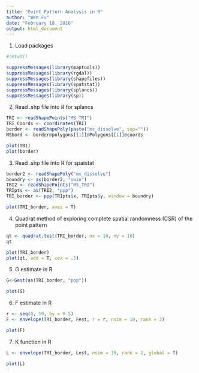 ```yaml
---
title: "Point Pattern Analysis in R"
author: "Wen Fu"
date: "February 18, 2016"
output: html_document
---
```

1. Load packages
```r
#setwd()

suppressMessages(library(maptools))
suppressMessages(library(rgdal))
suppressMessages(library(shapefiles))
suppressMessages(library(spatstat))
suppressMessages(library(splancs))
suppressMessages(library(sp))
```

2. Read .shp file into R for splancs
```r
TRI <- readShapePoints("MS_TRI")
TRI_Coords <- coordinates(TRI)
border <- readShapePoly(paste("ms_dissolve", sep=""))
MSbord <- border@polygons[[1]]@Polygons[[1]]@coords

plot(TRI)
plot(border)
```

3. Read .shp file into R for spatstat
```r
border2 <- readShapePoly("ms_dissolve")
boundry <- as(border2, "owin")
TRI2 <- readShapePoints("MS_TRI")
TRIpts <- as(TRI2, "ppp")
TRI_border <- ppp(TRIpts$x, TRIpts$y, window = boundry)

plot(TRI_border, axes = T)
```

4. Quadrat method of exploring complete spatial randomness (CSR) of the point pattern
```r
qt <- quadrat.test(TRI_border, nx = 10, ny = 10)
qt

plot(TRI_border)
plot(qt, add = T, cex = .5)
```

5. G estimate in R
```r
G<-Gest(as(TRI_border, "ppp"))

plot(G)
```

6. F estimate in R
```r
r <- seq(0, 10, by = 0.5)
F <- envelope(TRI_border, Fest, r = r, nsim = 10, rank = 2)

plot(F)
```

7. K function in R 
```r
L <- envelope(TRI_border, Lest, nsim = 10, rank = 2, global = T)

plot(L)
```
